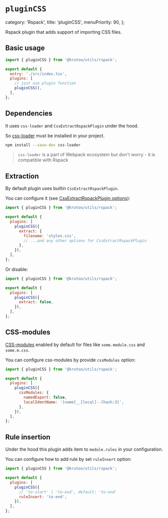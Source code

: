 # `pluginCSS`

  category: 'Rspack',
  title: 'pluginCSS',
  menuPriority: 90,
};

Rspack plugin that adds support of importing CSS files.

## Basic usage

```js
import { pluginCSS } from '@krutoo/utils/rspack';

export default {
  entry: './src/index.tsx',
  plugins: [
    // just use plugin function
    pluginCSS(),
  ],
};
```

## Dependencies

It uses `css-loader` and `CssExtractRspackPlugin` under the hood.

So [css-loader](https://github.com/webpack-contrib/css-loader) must be installed in your project.

```bash
npm install --save-dev css-loader
```

> `css-loader` is a part of Webpack ecosystem but don't worry - it is compatible with Rspack

## Extraction

By default plugin uses builtin `CssExtractRspackPlugin`.

You can configure it (see [CssExtractRspackPlugin options](https://rspack.dev/plugins/rspack/css-extract-rspack-plugin#plugin-options)):

```js
import { pluginCSS } from '@krutoo/utils/rspack';

export default {
  plugins: [
    pluginCSS({
      extract: {
        filename: 'styles.css',
        // ...and any other options for CssExtractRspackPlugin
      },
    }),
  ],
};
```

Or disable:

```js
import { pluginCSS } from '@krutoo/utils/rspack';

export default {
  plugins: [
    pluginCSS({
      extract: false,
    }),
  ],
};
```

## CSS-modules

[CSS-modules](https://github.com/css-modules/css-modules) enabled by default for files like `some.module.css` and `some.m.css`.

You can configure css-modules by provide `cssModules` option:

```js
import { pluginCSS } from '@krutoo/utils/rspack';

export default {
  plugins: [
    pluginCSS({
      cssModules: {
        namedExport: false,
        localIdentName: '[name]__[local]--[hash:3]',
      },
    }),
  ],
};
```

## Rule insertion

Under the hood this plugin adds item to `module.rules` in your configuration.

You can configure how to add rule by set `ruleInsert` option:

```js
import { pluginCSS } from '@krutoo/utils/rspack';

export default {
  plugins: [
    pluginCSS({
      // 'to-start' | 'to-end', default: 'to-end'
      ruleInsert: 'to-end',
    }),
  ],
};
```
